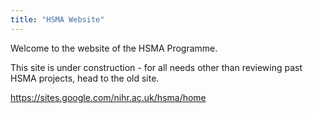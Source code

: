 ```yaml
---
title: "HSMA Website"
---
```


Welcome to the website of the HSMA Programme.

This site is under construction - for all needs other than reviewing past HSMA projects, head to the old site.

<https://sites.google.com/nihr.ac.uk/hsma/home>
